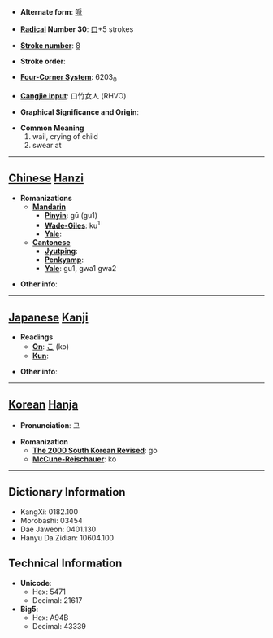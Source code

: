 * '''Alternate form''': [[哌]]

* '''[[Wiktionary:Chinese radical index| Radical]] Number 30''': [[Wiktionary:Chinese radical index 口|口]]+5 strokes

* '''[[Wiktionary:Chinese total strokes index|Stroke number]]''': [[Wiktionary:Chinese total strokes index 8|8]]

* '''Stroke order''': 

* '''[[Wiktionary:Chinese four corner index|Four-Corner System]]''': 6203<sub>0</sub>

* '''[[Wiktionary:Chinese Cangjie index|Cangjie input]]''': 口竹女人 (RHVO)

* '''Graphical Significance and Origin''': 

* '''Common Meaning'''
*#wail, crying of child
*# swear at


----

== [[Chinese]] [[Hanzi]] ==

* '''Romanizations'''
** '''[[Mandarin]]'''
*** '''[[Pinyin]]''': gū (gu1)
*** '''[[Wade-Giles]]''': ku<sup>1</sup>
*** '''[[Yale]]''': 
** '''[[Cantonese]]'''
*** '''[[Jyutping]]''':
*** '''[[Penkyamp]]''': 
*** '''[[Yale]]''': gu1, gwa1 gwa2

* '''Other info''': 

----

== [[Japanese]] [[Kanji]] ==

* '''Readings'''
** '''[[On]]''': [[こ]] (ko)
** '''[[Kun]]''': 

* '''Other info''':  

----

== [[Korean]] [[Hanja]] ==

* '''Pronunciation''': 고

* '''Romanization'''
** '''[[The 2000 South Korean Revised Romanization|The 2000 South Korean Revised]]''': go
** '''[[McCune-Reischauer]]''': ko

----

== Dictionary Information ==

* KangXi: 0182.100
* Morobashi: 03454
* Dae Jaweon: 0401.130
* Hanyu Da Zidian: 10604.100

== Technical Information ==

* '''Unicode''':
** Hex: 5471
** Decimal: 21617
* '''Big5''':
** Hex: A94B
** Decimal: 43339